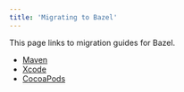 ```yaml
---
title: 'Migrating to Bazel'
---
```


This page links to migration guides for Bazel.

*  [Maven](/versions/7.6.0/migrate/maven)
*  [Xcode](/versions/7.6.0/migrate/xcode)
*  [CocoaPods](/versions/7.6.0/migrate/cocoapods)
